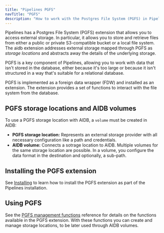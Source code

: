 ```yaml
---
title: "Pipelines PGFS"
navTitle: "PGFS"
description: "How to work with the Postgres File System (PGFS) in Pipelines."
---
```


Pipelines has a Postgres File System (PGFS) extension that allows you to access external storage. In particular, it allows you to store and retrieve files from either a public or private S3-compatible bucket or a local file system. The aidb extension addresses external storage mapped through PGFS as *storage locations* and abstracts away the details of the underlying storage.

PGFS is a key component of Pipelines, allowing you to work with data that isn't stored in the database, either because it's too large or because it isn't structured in a way that's suitable for a relational database.

PGFS is implemented as a foreign data wrapper (FDW) and installed as an extension. The extension provides a set of functions to interact with the file system from the database.


## PGFS storage locations and AIDB volumes
To use a PGFS storage location with AIDB, a `volume` must be created in AIDB:
* **PGFS storage location:** Represents an external storage provider with all necessary configuration like a path and credentials.
* **AIDB volume:** Connects a sotrage location to AIDB. Multiple volumes for the same storage location are possible. In a volume, you configure the data format in the destination and optionally, a sub-path.

## Installing the PGFS extension

See [Installing](../installing) to learn how to install the PGFS extension as part of the Pipelines installation.

## Using PGFS

See the [PGFS management functions](functions) reference for details on the functions available in the PGFS extension.
With these functions you can create and manage storage locations, to be later used through AIDB volumes.


